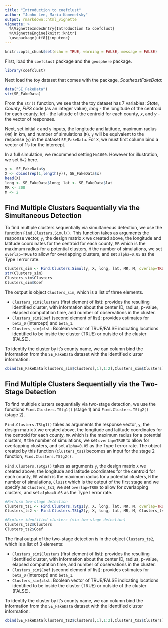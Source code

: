 ---
title: "Introduction to coefclust"
author: "Junho Lee, Maria Kamenetsky"
output: rmarkdown::html_vignette
vignette: >
  %\VignetteIndexEntry{Introduction to coefclust}
  %\VignetteEngine{knitr::knitr}
  \usepackage[utf8]{inputenc}
---

```{r setup, include=FALSE}
knitr::opts_chunk$set(echo = TRUE, warning = FALSE, message = FALSE)
```

First, load the `coefclust` package and the `geosphere` package.

```{r}
library(coefclust)
```

Next load the toy dataset that comes with the package, *SoutheastFakeData*:

```{r}
data("SE_FakeData")
str(SE_FakeData)
```

From the `str()` function, we see that the toy dataset has 7 variables: *State*, *County*, *FIPS* code (as an integer value), *long* - the longitude of the centroid for each county, *lat* - the latitude of the centroid for each county, *x*, and *y* - the vector of responses.

Next, set initial `x` and `y` inputs, the longitude and latitude, maximum radius (`MR`) in km, and number of simulations (`M`). `y` will be equivalent to the response (`y`) in the dataset `SE_FakeData`. For `X`, we must first column bind a vector of 1's for the intercept.

In a full simulation, we recommend setting `M=1000`. However for illustration, we set `M=2` here.

```{r}
y <- SE_FakeData$y
X <- cbind(rep(1,length(y)), SE_FakeData$x)
head(X)
long <- SE_FakeData$long; lat <- SE_FakeData$lat
MR <- 300
M <- 2
```



## Find Multiple Clusters Sequentially via the Simultaneous Detection 

To find multiple clusters sequentially via simultaneous detection, we use the function `Find.Clusters.Simul()`. This function takes as arguments the response vector, `y`, the design matrix `X` we created above, the longitude and latitude coordinates for the centroid for each county, `MR` which is the maximum radius for a potential clusters, `M` the number of simulations, we set `overlap=TRUE` to allow for overlapping clusters, and set `alpha=0.05` as the Type I error rate.

```{r}
Clusters_sim <- Find.Clusters.Simul(y, X, long, lat, MR, M, overlap=TRUE, alpha=0.05)
str(Clusters_sim)
Clusters_sim$Clusters
Clusters_sim$Coef
```

The output is object `Clusters_sim`, which is a list of three elements. 

- `Clusters_sim$Clusters` (first element of list): provides the resulting identified cluster, with information about the center ID, radius, p-value, elapsed computation time, and number of observations in the cluster.
- `Clusters_sim$Coef` (second element of list): provides estimates for `beta_0` (intercept) and `beta_1`.
- `Clusters_sim$clsL`: Boolean vector of TRUE/FALSE indicating locations identified to be inside the cluster (TRUE) or outside of the cluster (FALSE).

To identify the cluster by it's county name, we can column bind the information from the `SE_FakeData` dataset with the identified cluster information:

```{r}
cbind(SE_FakeData[Clusters_sim$Clusters[,1],1:2],Clusters_sim$Clusters)

```


## Find Multiple Clusters Sequentially via the Two-Stage Detection 

To find multiple clusters sequentially via two-stage detection, we use the functions `Find.Clusters.TStg1()` (stage 1) and `Find.Clusters.TStg2()` (stage 2). 

`Find.Clusters.TStg1()` takes as arguments the response vector, `y`, the design matrix `X` we created above, the longitude and latitude coordinates for the centroid for each county, `MR` which is the maximum radius for a potential clusters, `M` the number of simulations, we set `overlap=TRUE` to allow for overlapping clusters, and set `alpha=0.05` as the Type I error rate. The object created by this function (`Clusters_ts1`) becomes an input for the stage 2 function, `Find.Clusters.TStg2()`.

`Find.Clusters.TStg2()` takes as arguments `y`, the design matrix `X` we created above, the longitude and latitude coordinates for the centroid for each county, `MR` which is the maximum radius for a potential clusters, `M` the number of simulations, `Cls1st` which is the output of the first stage and we specify as `Clusters_ts1`, we set `overlap=TRUE` to allow for overlapping clusters, and set `alpha=0.05` as the Type I error rate.


```{r}
#Perform two-stage detection
Clusters_ts1 <- Find.Clusters.TStg1(y, X, long, lat, MR, M, overlap=TRUE, alpha=0.05)
Clusters_ts2 <- Find.Clusters.TStg2(y, X, long, lat, MR, M, Clusters_ts1, overlap=TRUE, alpha=0.05)

#Explore identified clusters (via two-stage detection)
Clusters_ts2$Clusters
Clusters_ts2$Coef

```

The final output of the two-stage detection is in the object `Clusters_ts2`, which is a list of 3 elements:

- `Clusters_sim$Clusters` (first element of list): provides the resulting identified cluster, with information about the center ID, radius, p-value, elapsed computation time, and number of observations in the cluster.
- `Clusters_sim$Coef` (second element of list): provides estimates for `beta_0` (intercept) and `beta_1`.
- `Clusters_sim$clsL`: Boolean vector of TRUE/FALSE indicating locations identified to be inside the cluster (TRUE) or outside of the cluster (FALSE).



To identify the cluster by it's county name, we can column bind the information from the `SE_FakeData` dataset with the identified cluster information:


```{r}
cbind(SE_FakeData[Clusters_ts2$Clusters[,1],1:2],Clusters_ts2$Clusters)

```


